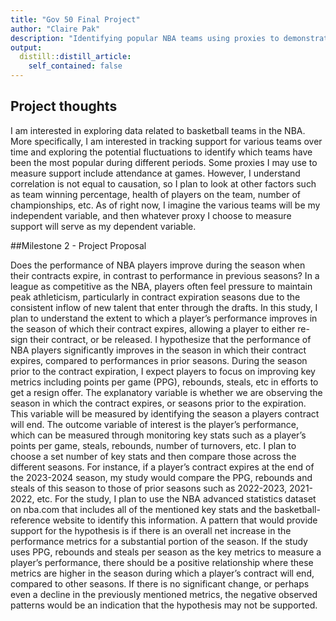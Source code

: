 ```yaml
---
title: "Gov 50 Final Project"
author: "Claire Pak"
description: "Identifying popular NBA teams using proxies to demonstrate support."
output:
  distill::distill_article:
    self_contained: false
---
```



## Project thoughts

I am interested in exploring data related to basketball teams in the NBA. More specifically, I am interested in tracking support for various teams over time and exploring the potential fluctuations to identify which teams have been the most popular during different periods. Some proxies I may use to measure support include attendance at games. However, I understand correlation is not equal to causation, so I plan to look at other factors such as team winning percentage, health of players on the team, number of championships, etc. As of right now, I imagine the various teams will be my independent variable, and then whatever proxy I choose to measure support will serve as my dependent variable. 


##Milestone 2 - Project Proposal

Does the performance of NBA players improve during the season when their contracts expire, in contrast to performance in previous seasons? In a league as competitive as the NBA, players often feel pressure to maintain peak athleticism, particularly in contract expiration seasons due to the consistent inflow of new talent that enter through the drafts. In this study, I plan to understand the extent to which a player's performance improves in the season of which their contract expires, allowing a player to either re-sign their contract, or be released. I hypothesize that the performance of NBA players significantly improves in the season in which their contract expires, compared to performances in prior seasons. During the season prior to the contract expiration, I expect players to focus on improving key metrics including points per game (PPG), rebounds, steals, etc in efforts to get a resign offer. The explanatory variable is whether we are observing the season in which the contract expires, or seasons prior to the expiration. This variable will be measured by identifying the season a players contract will end. The outcome variable of interest is the player's performance, which can be measured through monitoring key stats such as a player's points per game, steals, rebounds, number of turnovers, etc. I plan to choose a set number of key stats and then compare those across the different seasons. For instance, if a player's contract expires at the end of the 2023-2024 season, my study would compare the PPG, rebounds and steals of this season to those of prior seasons such as 2022-2023, 2021-2022, etc. For the study, I plan to use the NBA advanced statistics dataset on nba.com that includes all of the mentioned key stats and the basketball-reference website to identify this information. A pattern that would provide support for the hypothesis is if there is an overall net increase in the performance metrics for a substantial portion of the season. If the study uses PPG, rebounds and steals per season as the key metrics to measure a player’s performance, there should be a positive relationship where these metrics are higher in the season during which a player’s contract will end, compared to other seasons. If there is no significant change, or perhaps even a decline in the previously mentioned metrics, the negative observed patterns would be an indication that the hypothesis may not be supported. 

